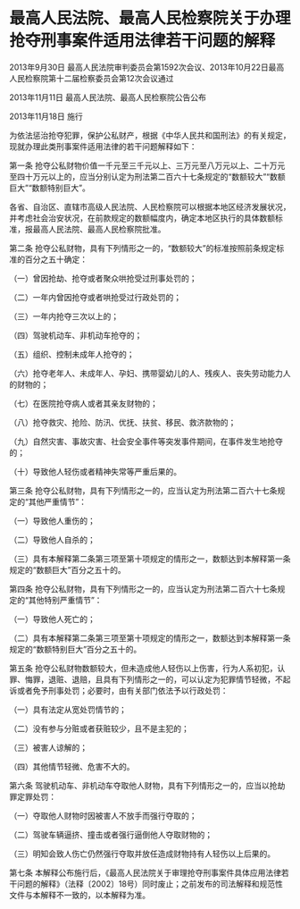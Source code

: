 # 最高人民法院、最高人民检察院关于办理抢夺刑事案件适用法律若干问题的解释

2013年9月30日 最高人民法院审判委员会第1592次会议、2013年10月22日最高人民检察院第十二届检察委员会第12次会议通过

2013年11月11日 最高人民法院、最高人民检察院公告公布

2013年11月18日 施行

  

为依法惩治抢夺犯罪，保护公私财产，根据《中华人民共和国刑法》的有关规定，现就办理此类刑事案件适用法律的若干问题解释如下：

第一条 抢夺公私财物价值一千元至三千元以上、三万元至八万元以上、二十万元至四十万元以上的，应当分别认定为刑法第二百六十七条规定的“数额较大”“数额巨大”“数额特别巨大”。

各省、自治区、直辖市高级人民法院、人民检察院可以根据本地区经济发展状况，并考虑社会治安状况，在前款规定的数额幅度内，确定本地区执行的具体数额标准，报最高人民法院、最高人民检察院批准。

第二条 抢夺公私财物，具有下列情形之一的，“数额较大”的标准按照前条规定标准的百分之五十确定：

（一）曾因抢劫、抢夺或者聚众哄抢受过刑事处罚的；

（二）一年内曾因抢夺或者哄抢受过行政处罚的；

（三）一年内抢夺三次以上的；

（四）驾驶机动车、非机动车抢夺的；

（五）组织、控制未成年人抢夺的；

（六）抢夺老年人、未成年人、孕妇、携带婴幼儿的人、残疾人、丧失劳动能力人的财物的；

（七）在医院抢夺病人或者其亲友财物的；

（八）抢夺救灾、抢险、防汛、优抚、扶贫、移民、救济款物的；

（九）自然灾害、事故灾害、社会安全事件等突发事件期间，在事件发生地抢夺的；

（十）导致他人轻伤或者精神失常等严重后果的。

第三条 抢夺公私财物，具有下列情形之一的，应当认定为刑法第二百六十七条规定的“其他严重情节”：

（一）导致他人重伤的；

（二）导致他人自杀的；

（三）具有本解释第二条第三项至第十项规定的情形之一，数额达到本解释第一条规定的“数额巨大”百分之五十的。

第四条 抢夺公私财物，具有下列情形之一的，应当认定为刑法第二百六十七条规定的“其他特别严重情节”：

（一）导致他人死亡的；

（二）具有本解释第二条第三项至第十项规定的情形之一，数额达到本解释第一条规定的“数额特别巨大”百分之五十的。

第五条 抢夺公私财物数额较大，但未造成他人轻伤以上伤害，行为人系初犯，认罪、悔罪，退赃、退赔，且具有下列情形之一的，可以认定为犯罪情节轻微，不起诉或者免予刑事处罚；必要时，由有关部门依法予以行政处罚：

（一）具有法定从宽处罚情节的；

（二）没有参与分赃或者获赃较少，且不是主犯的；

（三）被害人谅解的；

（四）其他情节轻微、危害不大的。

第六条 驾驶机动车、非机动车夺取他人财物，具有下列情形之一的，应当以抢劫罪定罪处罚：

（一）夺取他人财物时因被害人不放手而强行夺取的；

（二）驾驶车辆逼挤、撞击或者强行逼倒他人夺取财物的；

（三）明知会致人伤亡仍然强行夺取并放任造成财物持有人轻伤以上后果的。

第七条 本解释公布施行后，《最高人民法院关于审理抢夺刑事案件具体应用法律若干问题的解释》（法释〔2002〕18号）同时废止；之前发布的司法解释和规范性文件与本解释不一致的，以本解释为准。